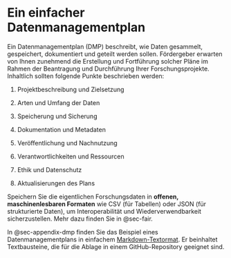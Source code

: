 # Ein einfacher Datenmanagementplan {#sec-dmp}

Ein Datenmanagementplan (DMP) beschreibt, wie Daten gesammelt, gespeichert, dokumentiert und geteilt werden sollen. Fördergeber erwarten von Ihnen zunehmend die Erstellung und Fortführung solcher Pläne im Rahmen der Beantragung und Durchführung Ihrer Forschungsprojekte. Inhaltlich sollten folgende Punkte beschrieben werden:

1. Projektbeschreibung und Zielsetzung

2. Arten und Umfang der Daten

3. Speicherung und Sicherung

4. Dokumentation und Metadaten

5. Veröffentlichung und Nachnutzung

6. Verantwortlichkeiten und Ressourcen

7. Ethik und Datenschutz

8. Aktualisierungen des Plans

Speichern Sie die eigentlichen Forschungsdaten in **offenen, maschinenlesbaren Formaten** wie CSV (für Tabellen) oder JSON (für strukturierte Daten), um Interoperabilität und Wiederverwendbarkeit sicherzustellen. Mehr dazu finden Sie in @sec-fair.

::: {.callout-note}
In @sec-appendix-dmp finden Sie das Beispiel eines Datenmanagementplans in einfachem [Markdown-Textormat](https://www.markdownguide.org/basic-syntax/). Er beinhaltet Textbausteine, die für die Ablage in einem GitHub-Repository geeignet sind.
:::


